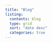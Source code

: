 ```yaml
---
title: "Blog"
listing:
  contents: blog
  type: grid
  sort: "date desc"
  categories: true
---
```


